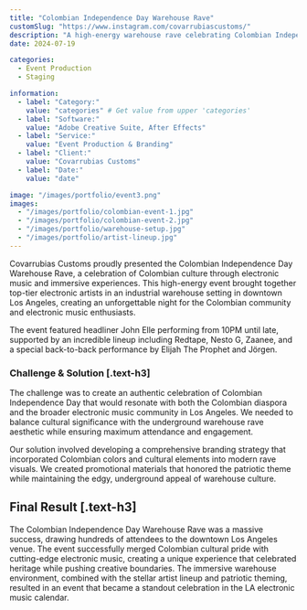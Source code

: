 ```yaml
---
title: "Colombian Independence Day Warehouse Rave"
customSlug: "https://www.instagram.com/covarrubiascustoms/"
description: "A high-energy warehouse rave celebrating Colombian Independence Day featuring John Elle, Redtape, Nesto G, Zaanee, and more in downtown Los Angeles."
date: 2024-07-19

categories:
  - Event Production
  - Staging

information:
  - label: "Category:"
    value: "categories" # Get value from upper 'categories'
  - label: "Software:"
    value: "Adobe Creative Suite, After Effects"
  - label: "Service:"
    value: "Event Production & Branding"
  - label: "Client:"
    value: "Covarrubias Customs"
  - label: "Date:"
    value: "date"

image: "/images/portfolio/event3.png"
images:
  - "/images/portfolio/colombian-event-1.jpg"
  - "/images/portfolio/colombian-event-2.jpg"
  - "/images/portfolio/warehouse-setup.jpg"
  - "/images/portfolio/artist-lineup.jpg"
---
```


Covarrubias Customs proudly presented the Colombian Independence Day Warehouse Rave, a celebration of Colombian culture through electronic music and immersive experiences. This high-energy event brought together top-tier electronic artists in an industrial warehouse setting in downtown Los Angeles, creating an unforgettable night for the Colombian community and electronic music enthusiasts.

The event featured headliner John Elle performing from 10PM until late, supported by an incredible lineup including Redtape, Nesto G, Zaanee, and a special back-to-back performance by Elijah The Prophet and Jörgen.

### Challenge & Solution [.text-h3]

The challenge was to create an authentic celebration of Colombian Independence Day that would resonate with both the Colombian diaspora and the broader electronic music community in Los Angeles. We needed to balance cultural significance with the underground warehouse rave aesthetic while ensuring maximum attendance and engagement.

Our solution involved developing a comprehensive branding strategy that incorporated Colombian colors and cultural elements into modern rave visuals. We created promotional materials that honored the patriotic theme while maintaining the edgy, underground appeal of warehouse culture.

## Final Result [.text-h3]

The Colombian Independence Day Warehouse Rave was a massive success, drawing hundreds of attendees to the downtown Los Angeles venue. The event successfully merged Colombian cultural pride with cutting-edge electronic music, creating a unique experience that celebrated heritage while pushing creative boundaries. The immersive warehouse environment, combined with the stellar artist lineup and patriotic theming, resulted in an event that became a standout celebration in the LA electronic music calendar.
